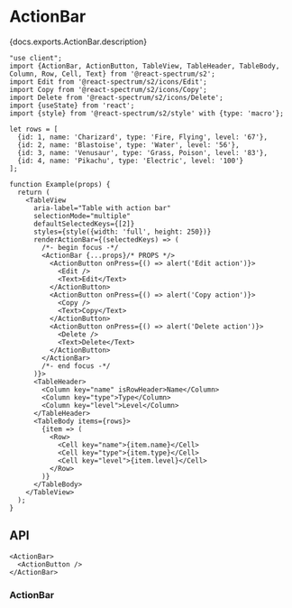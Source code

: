 

# ActionBar

<PageDescription>{docs.exports.ActionBar.description}</PageDescription>

```tsx render docs={docs.exports.ActionBar} links={docs.links} props={['isEmphasized']} type="s2"
"use client";
import {ActionBar, ActionButton, TableView, TableHeader, TableBody, Column, Row, Cell, Text} from '@react-spectrum/s2';
import Edit from '@react-spectrum/s2/icons/Edit';
import Copy from '@react-spectrum/s2/icons/Copy';
import Delete from '@react-spectrum/s2/icons/Delete';
import {useState} from 'react';
import {style} from '@react-spectrum/s2/style' with {type: 'macro'};

let rows = [
  {id: 1, name: 'Charizard', type: 'Fire, Flying', level: '67'},
  {id: 2, name: 'Blastoise', type: 'Water', level: '56'},
  {id: 3, name: 'Venusaur', type: 'Grass, Poison', level: '83'},
  {id: 4, name: 'Pikachu', type: 'Electric', level: '100'}
];

function Example(props) {
  return (
    <TableView 
      aria-label="Table with action bar"
      selectionMode="multiple"
      defaultSelectedKeys={[2]}
      styles={style({width: 'full', height: 250})}
      renderActionBar={(selectedKeys) => (
        /*- begin focus -*/
        <ActionBar {...props}/* PROPS */>
          <ActionButton onPress={() => alert('Edit action')}>
            <Edit />
            <Text>Edit</Text>
          </ActionButton>
          <ActionButton onPress={() => alert('Copy action')}>
            <Copy />
            <Text>Copy</Text>
          </ActionButton>
          <ActionButton onPress={() => alert('Delete action')}>
            <Delete />
            <Text>Delete</Text>
          </ActionButton>
        </ActionBar>
        /*- end focus -*/
      )}>
      <TableHeader>
        <Column key="name" isRowHeader>Name</Column>
        <Column key="type">Type</Column>
        <Column key="level">Level</Column>
      </TableHeader>
      <TableBody items={rows}>
        {item => (
          <Row>
            <Cell key="name">{item.name}</Cell>
            <Cell key="type">{item.type}</Cell>
            <Cell key="level">{item.level}</Cell>
          </Row>
        )}
      </TableBody>
    </TableView>
  );
}
```

## API

```tsx links={{ActionBar: '#actionbar', ActionButton: 'ActionButton.html'}}
<ActionBar>
  <ActionButton />
</ActionBar>
```

### ActionBar

<PropTable component={docs.exports.ActionBar} links={docs.links} />
